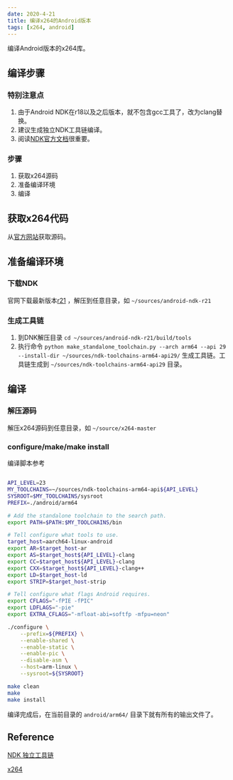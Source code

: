 ```yaml
---
date: 2020-4-21
title: 编译x264的Android版本
tags: [x264, android]
---
```


编译Android版本的x264库。

## 编译步骤

### 特别注意点

1. 由于Android NDK在r18以及之后版本，就不包含gcc工具了，改为clang替换。
2. 建议生成独立NDK工具链编译。
3. 阅读[NDK官方文档](<(https://developer.android.com/ndk/guides/standalone_toolchain?hl=zh-cn)>)很重要。

### 步骤

1. 获取x264源码
2. 准备编译环境
3. 编译

## 获取x264代码

从[官方网站](http://www.videolan.org/developers/x264.html)获取源码。

## 准备编译环境

### 下载NDK

官网下载最新版本[r21](https://dl.google.com/android/repository/android-ndk-r21-linux-x86_64.zip) ，解压到任意目录，如 `~/sources/android-ndk-r21`

### 生成工具链

1. 到DNK解压目录 `cd ~/sources/android-ndk-r21/build/tools`
2. 执行命令 `python make_standalone_toolchain.py --arch arm64 --api 29 --install-dir ~/sources/ndk-toolchains-arm64-api29/` 生成工具链。工具链生成到 `~/sources/ndk-toolchains-arm64-api29` 目录。

## 编译

### 解压源码

解压x264源码到任意目录，如 `~/source/x264-master`

### configure/make/make install

编译脚本参考

```bash

API_LEVEL=23
MY_TOOLCHAINS=~/sources/ndk-toolchains-arm64-api${API_LEVEL}
SYSROOT=$MY_TOOLCHAINS/sysroot
PREFIX=./android/arm64

# Add the standalone toolchain to the search path.
export PATH=$PATH:$MY_TOOLCHAINS/bin

# Tell configure what tools to use.
target_host=aarch64-linux-android
export AR=$target_host-ar
export AS=$target_host${API_LEVEL}-clang
export CC=$target_host${API_LEVEL}-clang
export CXX=$target_host${API_LEVEL}-clang++
export LD=$target_host-ld
export STRIP=$target_host-strip

# Tell configure what flags Android requires.
export CFLAGS="-fPIE -fPIC"
export LDFLAGS="-pie"
export EXTRA_CFLAGS="-mfloat-abi=softfp -mfpu=neon"

./configure \
    --prefix=${PREFIX} \
    --enable-shared \
    --enable-static \
    --enable-pic \
    --disable-asm \
    --host=arm-linux \
    --sysroot=${SYSROOT}

make clean
make
make install

```

编译完成后，在当前目录的 `android/arm64/` 目录下就有所有的输出文件了。

## Reference

[NDK 独立工具链](https://developer.android.com/ndk/guides/standalone_toolchain?hl=zh-cn)

[x264](http://www.videolan.org/developers/x264.html)
